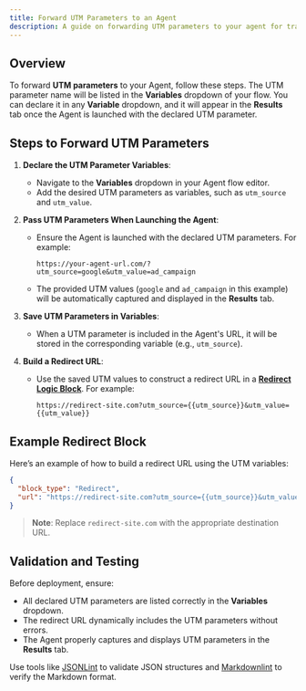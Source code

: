 ```yaml
---
title: Forward UTM Parameters to an Agent
description: A guide on forwarding UTM parameters to your agent for tracking and dynamic URL redirection.
---
```


## Overview

To forward **UTM parameters** to your Agent, follow these steps. The UTM parameter name will be listed in the **Variables** dropdown of your flow. You can declare it in any **Variable** dropdown, and it will appear in the **Results** tab once the Agent is launched with the declared UTM parameter.

## Steps to Forward UTM Parameters

1. **Declare the UTM Parameter Variables**:
   - Navigate to the **Variables** dropdown in your Agent flow editor.
   - Add the desired UTM parameters as variables, such as `utm_source` and `utm_value`.

2. **Pass UTM Parameters When Launching the Agent**:
   - Ensure the Agent is launched with the declared UTM parameters. For example:
     ```
     https://your-agent-url.com/?utm_source=google&utm_value=ad_campaign
     ```
   - The provided UTM values (`google` and `ad_campaign` in this example) will be automatically captured and displayed in the **Results** tab.

3. **Save UTM Parameters in Variables**:
   - When a UTM parameter is included in the Agent's URL, it will be stored in the corresponding variable (e.g., `utm_source`).

4. **Build a Redirect URL**:
   - Use the saved UTM values to construct a redirect URL in a **[Redirect Logic Block](/editor/blocks/logic/redirect)**. For example:
     ```url
     https://redirect-site.com?utm_source={{utm_source}}&utm_value={{utm_value}}
     ```

## Example Redirect Block

Here’s an example of how to build a redirect URL using the UTM variables:

```json
{
  "block_type": "Redirect",
  "url": "https://redirect-site.com?utm_source={{utm_source}}&utm_value={{utm_value}}"
}
```

> **Note**: Replace `redirect-site.com` with the appropriate destination URL.

## Validation and Testing

Before deployment, ensure:
- All declared UTM parameters are listed correctly in the **Variables** dropdown.
- The redirect URL dynamically includes the UTM parameters without errors.
- The Agent properly captures and displays UTM parameters in the **Results** tab.

Use tools like [JSONLint](https://jsonlint.com/) to validate JSON structures and [Markdownlint](https://github.com/DavidAnson/markdownlint) to verify the Markdown format.